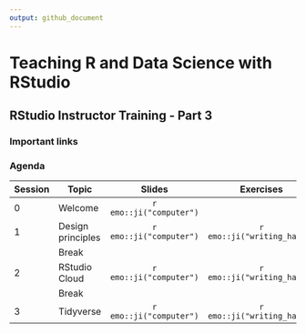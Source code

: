 ```yaml
---
output: github_document
---
```


# Teaching R and Data Science with RStudio 

## RStudio Instructor Training - Part 3

### Important links

### Agenda

| Session | Topic             | Slides | Exercises |
|---------|-------------------|:------:|:---------:|
| 0       | Welcome           | `r emo::ji("computer")` |  |
| 1       | Design principles | `r emo::ji("computer")` | `r emo::ji("writing_hand")` |
|         | Break             |        |           |
| 2       | RStudio Cloud     | `r emo::ji("computer")` | `r emo::ji("writing_hand")` |
|         | Break             |        |           |
| 3       | Tidyverse         | `r emo::ji("computer")` | `r emo::ji("writing_hand")` |
